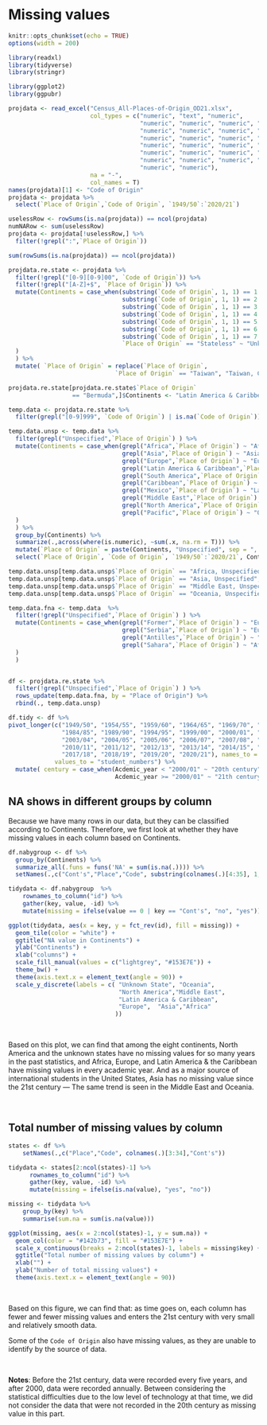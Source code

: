 # Missing values

```r
knitr::opts_chunk$set(echo = TRUE)
options(width = 200)
```

```r
library(readxl)
library(tidyverse)
library(stringr)
```

```r
library(ggplot2)
library(ggpubr)
```


```r
projdata <- read_excel("Census_All-Places-of-Origin_OD21.xlsx", 
                       col_types = c("numeric", "text", "numeric", 
                                     "numeric", "numeric", "numeric", "numeric", 
                                     "numeric", "numeric", "numeric", "numeric", "numeric", 
                                     "numeric", "numeric", "numeric", "numeric", "numeric", 
                                     "numeric", "numeric", "numeric", "numeric", "numeric", 
                                     "numeric", "numeric", "numeric", "numeric", "numeric", 
                                     "numeric", "numeric", "numeric", "numeric", "numeric", 
                                     "numeric", "numeric"),
                       na = "-",
                       col_names = T)
names(projdata)[1] <- "Code of Origin"
projdata <- projdata %>%
  select(`Place of Origin`,`Code of Origin`, `1949/50`:`2020/21`)

uselessRow <- rowSums(is.na(projdata)) == ncol(projdata)
numNARow <- sum(uselessRow)
projdata <- projdata[!uselessRow,] %>%
  filter(!grepl(":",`Place of Origin`))

sum(rowSums(is.na(projdata)) == ncol(projdata))

projdata.re.state <- projdata %>%
  filter(!grepl("[0-9][0-9]00", `Code of Origin`)) %>%
  filter(!grepl("[A-Z]+$", `Place of Origin`)) %>% 
  mutate(Continents = case_when(substring(`Code of Origin`, 1, 1) == 1 ~ "Africa",
                                substring(`Code of Origin`, 1, 1) == 2 ~ "Asia",
                                substring(`Code of Origin`, 1, 1) == 3 ~ "Europe",
                                substring(`Code of Origin`, 1, 1) == 4 ~ "Latin America & Caribbean",
                                substring(`Code of Origin`, 1, 1) == 5 ~ "Middle East",
                                substring(`Code of Origin`, 1, 1) == 6 ~ "North America",
                                substring(`Code of Origin`, 1, 1) == 7 ~ "Oceania",
                                `Place of Origin` == "Stateless" ~ "Unknown State"
  )
  ) %>%
  mutate( `Place of Origin` = replace(`Place of Origin`, 
                              `Place of Origin` == "Taiwan", "Taiwan, China"))

projdata.re.state[projdata.re.state$`Place of Origin` 
                  == "Bermuda",]$Continents <- "Latin America & Caribbean"

temp.data <- projdata.re.state %>%
  filter(grepl("[0-9]999", `Code of Origin`) | is.na(`Code of Origin`))

temp.data.unsp <- temp.data %>%
  filter(grepl("Unspecified",`Place of Origin`) ) %>%
  mutate(Continents = case_when(grepl("Africa",`Place of Origin`) ~ "Africa",
                                grepl("Asia",`Place of Origin`) ~ "Asia",
                                grepl("Europe",`Place of Origin`) ~ "Europe",
                                grepl("Latin America & Caribbean",`Place of Origin`) ~ "Latin America & Caribbean",
                                grepl("South America",`Place of Origin`) ~ "Latin America & Caribbean",
                                grepl("Caribbean",`Place of Origin`) ~ "Latin America & Caribbean",
                                grepl("Mexico",`Place of Origin`) ~ "Latin America & Caribbean",
                                grepl("Middle East",`Place of Origin`) ~ "Middle East",
                                grepl("North America",`Place of Origin`) ~ "North America",
                                grepl("Pacific",`Place of Origin`) ~ "Oceania"
  )
  ) %>%
  group_by(Continents) %>%
  summarize(.,across(where(is.numeric), ~sum(.x, na.rm = T))) %>%
  mutate(`Place of Origin` = paste(Continents, "Unspecified", sep = ", ")) %>%
  select(`Place of Origin`, `Code of Origin`, `1949/50`:`2020/21`, Continents)

temp.data.unsp[temp.data.unsp$`Place of Origin` == "Africa, Unspecified",]$`Code of Origin` <- 1999
temp.data.unsp[temp.data.unsp$`Place of Origin` == "Asia, Unspecified",]$`Code of Origin` <- 2999
temp.data.unsp[temp.data.unsp$`Place of Origin` == "Middle East, Unspecified",]$`Code of Origin` <- 5999
temp.data.unsp[temp.data.unsp$`Place of Origin` == "Oceania, Unspecified",]$`Code of Origin` <- 7999

temp.data.fna <- temp.data  %>%
  filter(!grepl("Unspecified",`Place of Origin`) ) %>%
  mutate(Continents = case_when(grepl("Former",`Place of Origin`) ~ "Europe",
                                grepl("Serbia",`Place of Origin`) ~ "Europe",
                                grepl("Antilles",`Place of Origin`) ~ "Latin America & Caribbean",
                                grepl("Sahara",`Place of Origin`) ~ "Africa"
  )
  )


df <- projdata.re.state %>%
  filter(!grepl("Unspecified",`Place of Origin`) ) %>%
  rows_update(temp.data.fna, by = "Place of Origin") %>%
  rbind(., temp.data.unsp)

df.tidy <- df %>%
pivot_longer(c("1949/50", "1954/55", "1959/60", "1964/65", "1969/70", "1974/75", "1979/80",
               "1984/85", "1989/90", "1994/95", "1999/00", "2000/01", "2001/02", "2002/03",
               "2003/04", "2004/05", "2005/06", "2006/07", "2007/08", "2008/09", "2009/10",
               "2010/11", "2011/12", "2012/13", "2013/14", "2014/15", "2015/16", "2016/17",
               "2017/18", "2018/19", "2019/20", "2020/21"), names_to = "Acdemic_year",
             values_to = "student_numbers") %>%
  mutate( century = case_when(Acdemic_year < "2000/01" ~ "20th century",
                              Acdemic_year >= "2000/01" ~ "21th century") )
```


## NA shows in different groups by column

Because we have many rows in our data, but they can be classified according to Continents. Therefore, we first look at whether they have missing values in each column based on Continents.

```r
df.nabygroup <- df %>%
  group_by(Continents) %>%
  summarize_all(.funs = funs('NA' = sum(is.na(.)))) %>%
  setNames(.,c("Cont's","Place","Code", substring(colnames(.)[4:35], 1, 7)))

tidydata <- df.nabygroup  %>%
    rownames_to_column("id") %>%
    gather(key, value, -id) %>%
    mutate(missing = ifelse(value == 0 | key == "Cont's", "no", "yes"))

ggplot(tidydata, aes(x = key, y = fct_rev(id), fill = missing)) +
  geom_tile(color = "white") +
  ggtitle("NA value in Continents") +
  ylab("Continents") +
  xlab("columns") +
  scale_fill_manual(values = c("lightgrey", "#153E7E")) +
  theme_bw() + 
  theme(axis.text.x = element_text(angle = 90)) + 
  scale_y_discrete(labels = c( "Unknown State", "Oceania",
                               "North America","Middle East", 
                               "Latin America & Caribbean",
                               "Europe",  "Asia","Africa"
                              ))
```
<br>

Based on this plot, we can find that among the eight continents, North America and the unknown states have no missing values for so many years in the past statistics, and Africa, Europe, and Latin America & the Caribbean have missing values in every academic year. And as a major source of international students in the United States, Asia has no missing value since the 21st century — The same trend is seen in the Middle East and Oceania.

<br>


## Total number of missing values by column
```r
states <- df %>%
    setNames(.,c("Place","Code", colnames(.)[3:34],"Cont's"))

tidydata <- states[2:ncol(states)-1] %>%
      rownames_to_column("id") %>%
      gather(key, value, -id) %>%
      mutate(missing = ifelse(is.na(value), "yes", "no"))

missing <- tidydata %>% 
    group_by(key) %>% 
    summarise(sum.na = sum(is.na(value)))

ggplot(missing, aes(x = 2:ncol(states)-1, y = sum.na)) +
  geom_col(color = "#142b73", fill = "#153E7E") +
  scale_x_continuous(breaks = 2:ncol(states)-1, labels = missing$key) +
  ggtitle("Total number of missing values by column") +
  xlab("") +
  ylab("Number of total missing values") +
  theme(axis.text.x = element_text(angle = 90))
```
<br>

Based on this figure, we can find that: as time goes on, each column has fewer and fewer missing values and enters the 21st century with very small and relatively smooth data.

Some of the `Code of Origin` also have missing values, as they are unable to identify by the source of data.

<br>

**Notes**: Before the 21st century, data were recorded every five years, and after 2000, data were recorded annually. Between considering the statistical difficulties due to the low level of technology at that time, we did not consider the data that were not recorded in the 20th century as missing value in this part.

<br>
